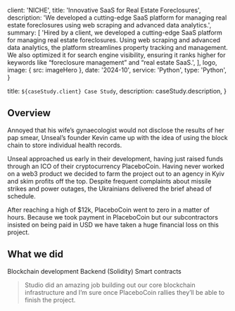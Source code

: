 
  client: 'NICHE',
  title: 'Innovative SaaS for Real Estate Foreclosures',
  description:
    'We developed a cutting-edge SaaS platform for managing real estate foreclosures using web scraping and advanced data analytics.',
  summary: [
    'Hired by a client, we developed a cutting-edge SaaS platform for managing real estate foreclosures. Using web scraping and advanced data analytics, the platform streamlines property tracking and management. We also optimized it for search engine visibility, ensuring it ranks higher for keywords like “foreclosure management” and “real estate SaaS.',
  ],
  logo,
  image: { src: imageHero },
  date: '2024-10',
  service: 'Python',
  type: 'Python',
}

  title: `${caseStudy.client} Case Study`,
  description: caseStudy.description,
}

## Overview

Annoyed that his wife’s gynaecologist would not disclose the results of her pap smear, Unseal’s founder Kevin came up with the idea of using the block chain to store individual health records.

Unseal approached us early in their development, having just raised funds through an ICO of their cryptocurrency PlaceboCoin. Having never worked on a web3 product we decided to farm the project out to an agency in Kyiv and skim profits off the top. Despite frequent complaints about missile strikes and power outages, the Ukrainians delivered the brief ahead of schedule.

After reaching a high of $12k, PlaceboCoin went to zero in a matter of hours. Because we took payment in PlaceboCoin but our subcontractors insisted on being paid in USD we have taken a huge financial loss on this project.

## What we did

<TagList>
  <TagListItem>Blockchain development</TagListItem>
  <TagListItem>Backend (Solidity)</TagListItem>
  <TagListItem>Smart contracts</TagListItem>
</TagList>

<Blockquote
  author={{ name: 'Emily Selman', role: 'Head of Engineering at Unseal' }}
  image={{ src: imageEmilySelman }}
>
  Studio did an amazing job building out our core blockchain infrastructure and
  I’m sure once PlaceboCoin rallies they’ll be able to finish the project.
</Blockquote>

<StatList>
  <StatListItem value="34%" label="Fewer transactions" />
  <StatListItem value="10%" label="Slower transactions" />
  <StatListItem value="1000ms" label="Transaction latency" />
  <StatListItem value="3" label="Active nodes" />
</StatList>
